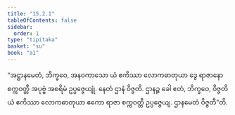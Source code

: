```yaml
---
title: "15.2.1"
tableOfContents: false
sidebar:
  order: 1
type: "tipitaka"
basket: "su"
book: "a1"
---
```



<DynamicBreadcrumb />

<Division number="278" book="a1">

<Paragraph number="369" book="a1">
“အဋ္ဌာနမေတံ, ဘိက္ခဝေ, အနဝကာသော ယံ ဧကိဿာ လောကဓာတုယာ ဒွေ ရာဇာနော စက္ကဝတ္တီ အပုဗ္ဗံ အစရိမံ ဥပ္ပဇ္ဇေယျုံ. နေတံ ဌာနံ ဝိဇ္ဇတိ. ဌာနဉ္စ ခေါ ဧတံ, ဘိက္ခဝေ, ဝိဇ္ဇတိ ယံ ဧကိဿာ လောကဓာတုယာ ဧကော ရာဇာ စက္ကဝတ္တီ ဥပ္ပဇ္ဇေယျ. ဌာနမေတံ ဝိဇ္ဇတီ”တိ.
</Paragraph>
</Division>